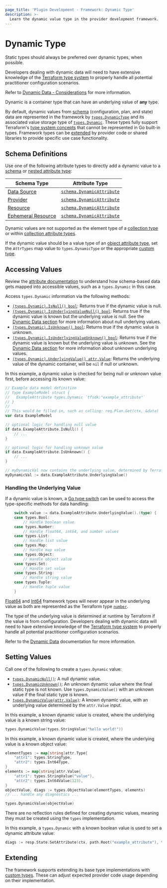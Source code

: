 ```yaml
---
page_title: 'Plugin Development - Framework: Dynamic Type'
description: >-
  Learn the dynamic value type in the provider development framework.
---
```


# Dynamic Type

<Tip>

Static types should always be preferred over dynamic types, when possible.

Developers dealing with dynamic data will need to have extensive knowledge of the [Terraform type system](/terraform/language/expressions/types) to properly handle all potential practitioner configuration scenarios.

Refer to [Dynamic Data - Considerations](/terraform/plugin/framework/handling-data/dynamic-data#considerations) for more information.

</Tip>

Dynamic is a container type that can have an underlying value of **any** type.

By default, dynamic values from [schema](/terraform/plugin/framework/handling-data/schemas) (configuration, plan, and state) data are represented in the framework by [`types.DynamicType`](https://pkg.go.dev/github.com/hashicorp/terraform-plugin-framework/types#DynamicType) and its associated value storage type of [`types.Dynamic`](https://pkg.go.dev/github.com/hashicorp/terraform-plugin-framework/types#Dynamic). These types fully support Terraform's [type system concepts](/terraform/plugin/framework/handling-data/terraform-concepts) that cannot be represented in Go built-in types. Framework types can be [extended](#extending) by provider code or shared libraries to provide specific use case functionality.

## Schema Definitions

Use one of the following attribute types to directly add a dynamic value to a [schema](/terraform/plugin/framework/handling-data/schemas) or [nested attribute type](/terraform/plugin/framework/handling-data/attributes#nested-attribute-types):

| Schema Type | Attribute Type |
|-------------|----------------|
| [Data Source](/terraform/plugin/framework/data-sources) | [`schema.DynamicAttribute`](https://pkg.go.dev/github.com/hashicorp/terraform-plugin-framework/datasource/schema#DynamicAttribute) |
| [Provider](/terraform/plugin/framework/providers) | [`schema.DynamicAttribute`](https://pkg.go.dev/github.com/hashicorp/terraform-plugin-framework/provider/schema#DynamicAttribute) |
| [Resource](/terraform/plugin/framework/resources) | [`schema.DynamicAttribute`](https://pkg.go.dev/github.com/hashicorp/terraform-plugin-framework/resource/schema#DynamicAttribute) |
| [Ephemeral Resource](/terraform/plugin/framework/ephemeral-resources) | [`schema.DynamicAttribute`](https://pkg.go.dev/github.com/hashicorp/terraform-plugin-framework/ephemeral/schema#DynamicAttribute) |

Dynamic values are not supported as the element type of a [collection type](/terraform/plugin/framework/handling-data/types#collection-types) or within [collection attribute types](/terraform/plugin/framework/handling-data/attributes#collection-attribute-types).

If the dynamic value should be a value type of an [object attribute type](/terraform/plugin/framework/handling-data/attributes#object-attribute-type), set the `AttrTypes` map value to `types.DynamicType` or the appropriate [custom type](#extending).

## Accessing Values

<Tip>

Review the [attribute documentation](/terraform/plugin/framework/handling-data/attributes/dynamic#accessing-values) to understand how schema-based data gets mapped into accessible values, such as a `types.Dynamic` in this case.

</Tip>

Access `types.Dynamic` information via the following methods:

* [`(types.Dynamic).IsNull() bool`](https://pkg.go.dev/github.com/hashicorp/terraform-plugin-framework/types/basetypes#DynamicValue.IsNull): Returns true if the dynamic value is null.
* [`(types.Dynamic).IsUnderlyingValueNull() bool`](https://pkg.go.dev/github.com/hashicorp/terraform-plugin-framework/types/basetypes#DynamicValue.IsUnderlyingValueNull): Returns true if the dynamic value is known but the underlying value is null. See the [Dynamic Data section](/terraform/plugin/framework/handling-data/dynamic-data#handling-underlying-null-and-unknown-values) for more information about null underlying values.
* [`(types.Dynamic).IsUnknown() bool`](https://pkg.go.dev/github.com/hashicorp/terraform-plugin-framework/types/basetypes#DynamicValue.IsUnknown): Returns true if the dynamic value is unknown.
* [`(types.Dynamic).IsUnderlyingValueUnknown() bool`](https://pkg.go.dev/github.com/hashicorp/terraform-plugin-framework/types/basetypes#DynamicValue.IsUnderlyingValueUnknown): Returns true if the dynamic value is known but the underlying value is unknown. See the [Dynamic Data section](/terraform/plugin/framework/handling-data/dynamic-data#handling-underlying-null-and-unknown-values) for more information about unknown underlying values.
* [`(types.Dynamic).UnderlyingValue() attr.Value`](https://pkg.go.dev/github.com/hashicorp/terraform-plugin-framework/types/basetypes#DynamicValue.UnderlyingValue): Returns the underlying value of the dynamic container, will be `nil` if null or unknown.

In this example, a dynamic value is checked for being null or unknown value first, before accessing its known value:

```go
// Example data model definition
// type ExampleModel struct {
//   ExampleAttribute types.Dynamic `tfsdk:"example_attribute"`
// }
//
// This would be filled in, such as calling: req.Plan.Get(ctx, &data)
var data ExampleModel

// optional logic for handling null value
if data.ExampleAttribute.IsNull() {
    // ...
}

// optional logic for handling unknown value
if data.ExampleAttribute.IsUnknown() {
    // ...
}

// myDynamicVal now contains the underlying value, determined by Terraform at runtime
myDynamicVal := data.ExampleAttribute.UnderlyingValue()
```

### Handling the Underlying Value

If a dynamic value is known, a [Go type switch](https://go.dev/tour/methods/16) can be used to access the type-specific methods for data handling:

```go
	switch value := data.ExampleAttribute.UnderlyingValue().(type) {
	case types.Bool:
		// Handle boolean value
	case types.Number:
		// Handle float64, int64, and number values
	case types.List:
		// Handle list value
	case types.Map:
		// Handle map value
	case types.Object:
		// Handle object value
	case types.Set:
		// Handle set value
	case types.String:
		// Handle string value
	case types.Tuple:
		// Handle tuple value
	}
```

<Tip>

[Float64](/terraform/plugin/framework/handling-data/types/float64) and [Int64](/terraform/plugin/framework/handling-data/types/int64) framework types will never appear in the underlying value as both are represented as the Terraform type [`number`](/terraform/language/expressions/types#number).

</Tip>

The type of the underlying value is determined at runtime by Terraform if the value is from configuration. Developers dealing with dynamic data will need to have extensive knowledge of the [Terraform type system](/terraform/language/expressions/types) to properly handle all potential practitioner configuration scenarios.

Refer to the [Dynamic Data](/terraform/plugin/framework/handling-data/dynamic-data) documentation for more information.

## Setting Values

Call one of the following to create a `types.Dynamic` value:

* [`types.DynamicNull()`](https://pkg.go.dev/github.com/hashicorp/terraform-plugin-framework/types#DynamicNull): A null dynamic value.
* [`types.DynamicUnknown()`](https://pkg.go.dev/github.com/hashicorp/terraform-plugin-framework/types#DynamicUnknown): An unknown dynamic value where the final static type is not known. Use `types.DynamicValue()` with an unknown value if the final static type is known.
* [`types.DynamicValue(attr.Value)`](https://pkg.go.dev/github.com/hashicorp/terraform-plugin-framework/types#DynamicValue): A known dynamic value, with an underlying value determined by the `attr.Value` input.

In this example, a known dynamic value is created, where the underlying value is a known string value:

```go
types.DynamicValue(types.StringValue("hello world!"))
```

In this example, a known dynamic value is created, where the underlying value is a known object value:

```go
elementTypes := map[string]attr.Type{
    "attr1": types.StringType,
    "attr2": types.Int64Type,
}
elements := map[string]attr.Value{
    "attr1": types.StringValue("value"),
    "attr2": types.Int64Value(123),
}
objectValue, diags := types.ObjectValue(elementTypes, elements)
// ... handle any diagnostics ...

types.DynamicValue(objectValue)
```

There are no reflection rules defined for creating dynamic values, meaning they must be created using the `types` implementation.

In this example, a `types.Dynamic` with a known boolean value is used to set a dynamic attribute value:

```go
diags := resp.State.SetAttribute(ctx, path.Root("example_attribute"), types.DynamicValue(types.BoolValue(true)))
```

## Extending

The framework supports extending its base type implementations with [custom types](/terraform/plugin/framework/handling-data/types/custom). These can adjust expected provider code usage depending on their implementation.

